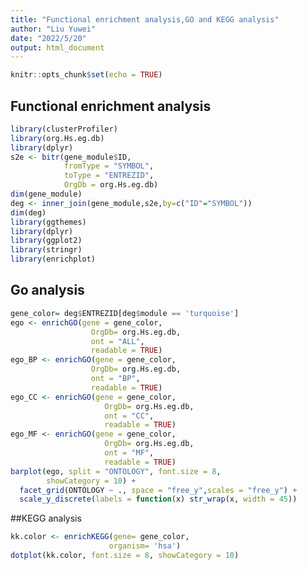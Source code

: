 ---
title: "Functional enrichment analysis,GO and KEGG analysis"
author: "Liu Yuwei"
date: "2022/5/20"
output: html_document
---

```{r setup, include=FALSE}
knitr::opts_chunk$set(echo = TRUE)
```

## Functional enrichment analysis 
```{r cars}
library(clusterProfiler)
library(org.Hs.eg.db)
library(dplyr)
s2e <- bitr(gene_module$ID, 
            fromType = "SYMBOL",
            toType = "ENTREZID",
            OrgDb = org.Hs.eg.db)
dim(gene_module)
deg <- inner_join(gene_module,s2e,by=c("ID"="SYMBOL"))
dim(deg)
library(ggthemes)
library(dplyr)
library(ggplot2)
library(stringr)
library(enrichplot)
```

## Go analysis


```{r}
gene_color= deg$ENTREZID[deg$module == 'turquoise'] 
ego <- enrichGO(gene = gene_color,
                  OrgDb= org.Hs.eg.db,
                  ont = "ALL",
                  readable = TRUE)
ego_BP <- enrichGO(gene = gene_color,
                  OrgDb= org.Hs.eg.db,
                  ont = "BP",
                  readable = TRUE)
ego_CC <- enrichGO(gene = gene_color,
                     OrgDb= org.Hs.eg.db,
                     ont = "CC",
                     readable = TRUE)
ego_MF <- enrichGO(gene = gene_color,
                     OrgDb= org.Hs.eg.db,
                     ont = "MF",
                     readable = TRUE)
barplot(ego, split = "ONTOLOGY", font.size = 8, 
        showCategory = 10) + 
  facet_grid(ONTOLOGY ~ ., space = "free_y",scales = "free_y") + 
  scale_y_discrete(labels = function(x) str_wrap(x, width = 45))
```

##KEGG analysis
```{r}
kk.color <- enrichKEGG(gene= gene_color,
                      organism= 'hsa')
dotplot(kk.color, font.size = 8, showCategory = 10)

```

